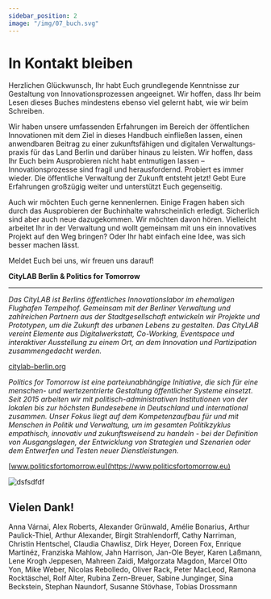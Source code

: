 ```yaml
---
sidebar_position: 2
image: "/img/07_buch.svg"
---
```


# In Kontakt bleiben

Herzlichen Glückwunsch, Ihr habt Euch grundlegende Kenntnisse zur Gestaltung von Innovationsprozessen angeeignet. Wir hoffen, dass Ihr beim Lesen dieses Buches mindestens ebenso viel gelernt habt, wie wir beim Schreiben.

Wir haben unsere umfassenden Erfahrungen im Bereich der öffentlichen Innovationen mit dem Ziel in dieses Handbuch einfließen lassen, einen anwendbaren Beitrag zu einer zukunftsfähigen und digitalen Verwaltungs­praxis für das Land Berlin und darüber hinaus zu leisten. Wir hoffen, dass Ihr Euch beim Ausprobieren nicht habt entmutigen lassen – Innovationsprozesse sind fragil und herausfordernd. Probiert es immer wieder. Die öffentliche Verwaltung der Zukunft entsteht jetzt! Gebt Eure Erfahrungen großzügig weiter und unterstützt Euch gegenseitig.

Auch wir möchten Euch gerne kennenlernen. Einige Fragen haben sich durch das Ausprobieren der Buchinhalte wahrscheinlich erledigt. ­Sicherlich sind aber auch neue dazugekommen. Wir möchten davon hören. Vielleicht arbeitet Ihr in der Verwaltung und wollt gemeinsam mit uns ein innovatives Projekt auf den Weg bringen? Oder Ihr habt einfach eine Idee, was sich besser machen lässt.

Meldet Euch bei uns, wir freuen uns darauf!

**CityLAB Berlin & Politics for Tomorrow**

<hr className="block h-px bg-grey-100 w-1/4 !my-8" />

_Das CityLAB ist Berlins öffentliches Innovationslabor im ehemaligen Flughafen Tempelhof. Gemeinsam mit der Berliner Verwaltung und zahlreichen Partnern aus der Stadtgesellschaft entwickeln wir Projekte und Prototypen, um die Zukunft des urbanen Lebens zu gestalten. Das CityLAB vereint Elemente aus Digitalwerkstatt, Co-Working, Eventspace und interaktiver Ausstellung zu einem Ort, an dem Innovation und Partizipation zusammengedacht werden._

[citylab-berlin.org](https://citylab-berlin.org)

_Politics for Tomorrow ist eine parteiunabhängige Initiative, die sich für eine menschen- und wertezentrierte Gestaltung öffentlicher Systeme einsetzt. Seit 2015 arbeiten wir mit politisch-administrativen Institutionen von der lokalen bis zur höchsten Bundesebene in Deutschland und international zusammen. Unser Fokus liegt auf dem Kompetenzaufbau für und mit Menschen in Politik und Verwaltung, um im gesamten Politikzyklus empathisch, innovativ und zukunftsweisend zu handeln - bei der Definition von Ausgangslagen, der Entwicklung von Strategien und Szenarien oder dem Entwerfen und Testen neuer Dienstleistungen._

[www.politicsfortomorrow.eu](https://www.politicsfortomorrow.eu)

![dsfsdfdf](/img/07_buch.svg)

## Vielen Dank!

Anna Várnai, Alex Roberts, Alexander Grünwald, Amélie Bonarius, Arthur Paulick-Thiel, Arthur Alexander, Birgit Strahlendorff, Cathy Narriman, Christin Hentschel, Claudia Chawlisz, Dirk Heyer, Doreen Fox, Enrique Martinéz, Franziska Mahlow, Jahn Harrison, Jan-Ole Beyer, Karen Laßmann, Lene Krogh Jeppesen, Mahreen Zaidi, Małgorzata Magdon, Marcel Otto Yon, Mike Weber, Nicolas Rebolledo, Oliver Rack, Peter MacLeod, Ramona Rocktäschel, Rolf Alter, Rubina Zern-Breuer, Sabine Junginger, Sina Beckstein, Stephan Naundorf, Susanne Stövhase, Tobias Drossmann
